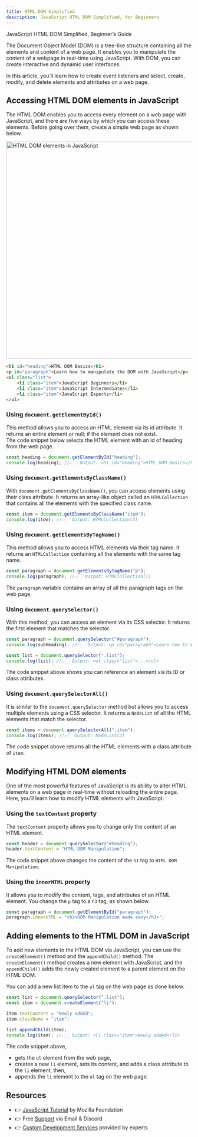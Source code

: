 ```yaml
---
title: HTML DOM Simplified
description: JavaScript HTML DOM Simplified, for Beginners
---
```



<SubHeading color='#25c2a0'>
	JavaScript HTML DOM Simplified, Beginner’s Guide
</SubHeading>

The Document Object Model (DOM) is a tree-like structure containing all the elements and content of a web page. It enables you to manipulate the content of a webpage in real-time using JavaScript.
With DOM, you can create interactive and dynamic user interfaces.

In this article, you’ll learn how to create event listeners and select, create, modify, and delete elements and attributes on a web page.

## Accessing HTML DOM elements in JavaScript

The HTML DOM enables you to access every element on a web page with JavaScript, and there are five ways by which you can access these elements.
Before going over them, create a simple web page as shown below.

<img
	width='588'
	alt='HTML DOM elements in JavaScript'
	src='https://user-images.githubusercontent.com/67129211/236451707-5b3279a1-1da8-486e-a805-651f796a020e.png'
/>

```html
<h1 id="heading">HTML DOM Basics</h1>
<p id="paragraph">Learn how to manipulate the DOM with JavaScript</p>
<ul class="list">
	<li class="item">JavaScript Beginners</li>
	<li class="item">JavaScript Intermediates</li>
	<li class="item">JavaScript Experts</li>
</ul>
```

### Using `document.getElementById()`

This method allows you to access an HTML element via its id attribute. It returns an entire element or null; if the element does not exist.  
The code snippet below selects the HTML element with an id of heading from the web page.

```js
const heading = document.getElementById("heading");
console.log(heading); //👉🏻 Output: <h1 id="heading">HTML DOM Basics</h1>
```

### Using `document.getElementsByClassName()`

With `document.getElementsByClassName()`, you can access elements using their class attribute. It returns an array-like object called an `HTMLCollection` that contains all the elements with the specified class name.

```js
const item = document.getElementsByClassName("item");
console.log(item); //👉🏻 Output: HTMLCollection(3)
```

### Using `document.getElementsByTagName()`

This method allows you to access HTML elements via their tag name. It returns an `HTMLCollection` containing all the elements with the same tag name.

```js
const paragraph = document.getElementsByTagName("p");
console.log(paragraph); //👉🏻 Output: HTMLCollection(1)
```

The `paragraph` variable contains an array of all the paragraph tags on the web page.

### Using `document.querySelector()`

With this method, you can access an element via its CSS selector. It returns the first element that matches the selector.

```js
const paragraph = document.querySelector("#paragraph");
console.log(subHeading); //👉🏻 Output: <p id="paragraph">Learn how to manipulate the DOM with JavaScript</p>

const list = document.querySelector(".list");
console.log(list); //👉🏻 Output: <ul class="list">...</ul>
```

The code snippet above shows you can reference an element via its ID or class attributes.

### Using `document.querySelectorAll()`

It is similar to the `document.querySelector` method but allows you to access multiple elements using a CSS selector. It returns a `NodeList` of all the HTML elements that match the selector.

```js
const items = document.querySelectorAll(".item");
console.log(items); //👉🏻 Output: NodeList(3)
```

The code snippet above returns all the HTML elements with a class attribute of `item`.

## Modifying HTML DOM elements

One of the most powerful features of JavaScript is its ability to alter HTML elements on a web page in real-time without reloading the entire page. Here, you'll learn how to modify HTML elements with JavaScript.

### Using the `textContent` property

The `textContent` property allows you to change only the content of an HTML element.

```js
const header = document.querySelector("#heading");
header.textContent = "HTML DOM Manipulation";
```

The code snippet above changes the content of the `h1` tag to `HTML DOM Manipulation`.

### Using the `innerHTML` property

It allows you to modify the content, tags, and attributes of an HTML element. You change the `p` tag to a `h3` tag, as shown below.

```js
const paragraph = document.getElementById("paragraph");
paragraph.innerHTML = "<h3>DOM Manipulation made easy</h3>";
```

## Adding elements to the HTML DOM in JavaScript

To add new elements to the HTML DOM via JavaScript, you can use the `createElement()` method and the `appendChild()` method. The `createElement()` method creates a new element with JavaScript, and the `appendChild()` adds the newly created element to a parent element on the HTML DOM.

You can add a new list item to the `ul` tag on the web page as done below.

```js
const list = document.querySelector(".list");
const item = document.createElement("li");

item.textContent = "Newly added";
item.className = "item";

list.appendChild(item);
console.log(item); //👉🏻 Output: <li class="item">Newly added</li>
```

The code snippet above,

- gets the `ul` element from the web page,
- creates a new `li` element, sets its content, and adds a class attribute to the `li` element, then,
- appends the `li` element to the `ul` tag on the web page.
  <br />

## Resources

- 👉 [JavaScript Tutorial](https://developer.mozilla.org/en-US/docs/Web/JavaScript) by Mozilla Foundation
- 👉 Free [Support](https://appseed.us/support/) via Email & Discord
- 👉 [Custom Development Services](https://appseed.us/custom-development/) provided by experts
